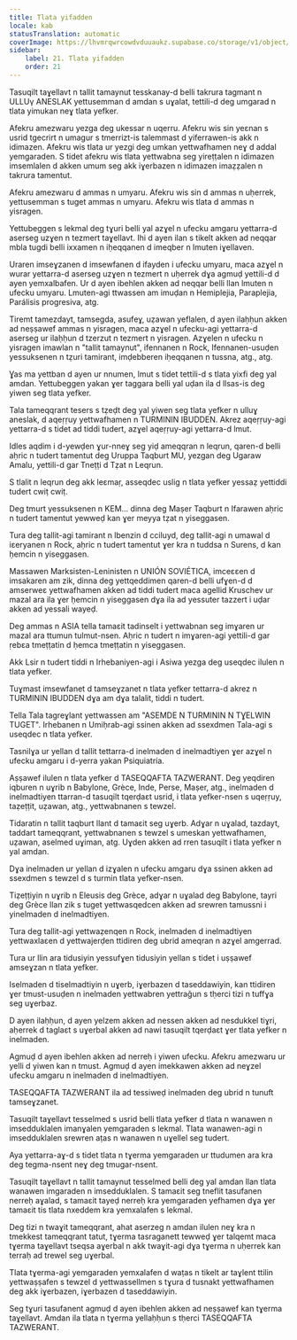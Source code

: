 ```yaml
---
title: Tlata yifadden
locale: kab
statusTranslation: automatic
coverImage: https://lhvmrqwrcowdvduuaukz.supabase.co/storage/v1/object/public/strapi-uploads/small_cover-educacion-fundamental.webp-2d51a7828a2b1309555be27f7e2a61a0.webp
sidebar:
    label: 21. Tlata yifadden
    order: 21
---
```

Tasuqilt taɣellavt n tallit tamaynut tesskanay-d belli takrura tagmant n ULLUγ ANESLAK yettusemman d amdan s uɣalat, tettili-d deg umgarad n tlata yimukan neɣ tlata yefker.

Afekru amezwaru yezga deg ukessar n uqerru. Afekru wis sin yeɛnan s usrid tgecrirt n umagur s tmerrizt-is talemmast d yiferrawen-is akk n idimazen. Afekru wis tlata ur yezgi deg umkan yettwafhamen neɣ d addal yemgaraden. S tidet afekru wis tlata yettwabna seg yireṭṭalen n idimazen imsemlalen d akken umum seg akk iɣerbazen n idimazen imaẓẓalen n takrura tamentut.

Afekru amezwaru d ammas n umyaru. Afekru wis sin d ammas n uḥerrek, yettusemman s tuget ammas n umyaru. Afekru wis tlata d ammas n yisragen.

Yettubeggen s lekmal deg tɣuri belli yal azɣel n ufecku amgaru yettarra-d aserseg uzɣen n tezmert taɣellavt. Ihi d ayen ilan s tikelt akken ad neqqar mbla tugdi belli ixxamen n iḥeqqanen d imeqber n lmuten iɣellaven.

Uraren imseɣzanen d imsewfanen d ifayden i ufecku umyaru, maca azɣel n wurar yettarra-d aserseg uzɣen n tezmert n uḥerrek dɣa agmuḍ yettili-d d ayen yemxalbafen. Ur d ayen ibehlen akken ad neqqar belli llan lmuten n ufecku umyaru. Lmuten-agi ttwassen am imuḍan n Hemiplejia, Paraplejia, Parálisis progresiva, atg.

Tiremt tamezdayt, tamsegda, asufeɣ, uẓawan yeflalen, d ayen ilaḥḥun akken ad neṣṣawef ammas n yisragen, maca azɣel n ufecku-agi yettarra-d aserseg ur ilaḥḥun d tzerzut n tezmert n yisragen. Azɣelen n ufecku n yisragen imawlan n "tallit tamaynut", ifennanen n Rock, Ifennanen-usuḍen yessuksenen n tẓuri tamirant, imḍebberen iḥeqqanen n tussna, atg., atg.

Ɣas ma yettban d ayen ur nnumen, lmut s tidet tettili-d s tlata yixfi deg yal amdan. Yettubeggen yakan ɣer taggara belli yal uḍan ila d llsas-is deg yiwen seg tlata yefker.

Tala tameqqrant tesers s tẓeḍt deg yal yiwen seg tlata yefker n ulluɣ aneslak, d aqeṛṛuy yettwafhamen n TURMININ IBUDDEN. Akrez aqeṛṛuy-agi yettarra-d s tidet ad tiddi tudert, azɣel aqeṛṛuy-agi yettarra-d lmut.

Idles aqdim i d-yewḍen ɣur-nneɣ seg yiḍ ameqqran n leqrun, qaren-d belli aḥric n tudert tamentut deg Uruppa Taqburt MU, yezgan deg Ugaraw Amalu, yettili-d gar Tneṭṭi d Tẓat n Leqrun.

S tlalit n leqrun deg akk leɛmaṛ, asseqdec uslig n tlata yefker yessaẓ yettiddi tudert cwiṭ cwiṭ.

Deg tmurt yessuksenen n KEM... dinna deg Maṣer Taqburt n Ifarawen aḥric n tudert tamentut yewweḍ kan ɣer meyya tẓat n yiseggasen.

Tura deg tallit-agi tamirant n lbenzin d cciluyd, deg tallit-agi n umawal d iɛeryanen n Rock, aḥric n tudert tamentut ɣer kra n tuddsa n Surens, d kan ḥemcin n yiseggasen.

Massawen Marksisten-Leninisten n UNIÓN SOVIÉTICA, imceɛɛen d imsakaren am zik, dinna deg yettqeddimen qaren-d belli ufɣen-d d amserweɛ yettwafhamen akken ad tiddi tudert maca agellid Kruschev ur mazal ara ila ɣer ḥemcin n yiseggasen dɣa ila ad yessuter tazzert i uḍar akken ad yessali wayeḍ.

Deg ammas n ASIA tella tamaɛit tadinselt i yettwabnan seg imɣaren ur mazal ara ttumun tulmut-nsen. Aḥric n tudert n imɣaren-agi yettili-d gar ṛebɛa tmeṭṭatin d ḥemca tmeṭṭatin n yiseggasen.

Akk Lsir n tudert tiddi n Irhebaniyen-agi i Asiwa yezga deg useqdec ilulen n tlata yefker.

Tuɣmast imsewfanet d tamseɣzanet n tlata yefker tettarra-d akrez n TURMININ IBUDDEN dɣa am dɣa talalit, tiddi n tudert.

Tella Tala tagreɣlant yettwassen am "ASEMDE N TURMININ N TƔELWIN TUGET". Irhebanen n Umiḥrab-agi ssinen akken ad ssexdmen Tala-agi s useqdec n tlata yefker.

Tasnilɣa ur yellan d tallit tettarra-d inelmaden d inelmadtiyen ɣer azɣel n ufecku amgaru i d-yerra yakan Psiquiatría.

Aṣṣawef ilulen n tlata yefker d TASEQQAFTA TAZWERANT. Deg yeqdiren iqburen n uɣrib n Babylone, Grèce, Inde, Perse, Maṣer, atg., inelmaden d inelmadtiyen ttarran-d tasuqilt tqerḍaɛt usrid, i tlata yefker-nsen s uqeṛṛuy, taẓeṭṭit, uẓawan, atg., yettwabnanen s tewzel.

Tidaratin n tallit taqburt llant d tamaɛit seg uɣerb. Adɣar n uɣalad, tazdayt, taddart tameqqrant, yettwabnanen s tewzel s umeskan yettwafhamen, uẓawan, aselmed uɣiman, atg. Uɣden akken ad rren tasuqilt i tlata yefker n yal amdan.

Dɣa inelmaden ur yellan d izɣalen n ufecku amgaru dɣa ssinen akken ad ssexdmen s tewzel d s turmin tlata yefker-nsen.

Tiẓeṭṭiyin n uɣrib n Eleusis deg Grèce, adɣar n uɣalad deg Babylone, tayri deg Grèce llan zik s tuget yettwasqedcen akken ad srewren tamussni i yinelmaden d inelmadtiyen.

Tura deg tallit-agi yettwaẓenqen n Rock, inelmaden d inelmadtiyen yettwaxlaɛen d yettwajerḍen ttidiren deg ubrid ameqran n azɣel amgerrad.

Tura ur llin ara tidusiyin yessufɣen tidusiyin yellan s tidet i uṣṣawef amseɣzan n tlata yefker.

Iselmaden d tiselmadtiyin n uɣerb, iɣerbazen d taseddawiyin, kan ttidiren ɣer tmust-usuḍen n inelmaden yettwabren yettraǧun s tḥerci tizi n tuffɣa seg uɣerbaz.

D ayen ilaḥḥun, d ayen yelzem akken ad nessen akken ad nesdukkel tiɣri, aḥerrek d taglaɛt s uɣerbal akken ad nawi tasuqilt tqerḍaɛt ɣer tlata yefker n inelmaden.

Agmuḍ d ayen ibehlen akken ad nerreḥ i yiwen ufecku. Afekru amezwaru ur yelli d yiwen kan n tmust. Agmuḍ d ayen imekkawen akken ad neɣzel ufecku amgaru n inelmaden d inelmadtiyen.

TASEQQAFTA TAZWERANT ila ad tessiweḍ inelmaden deg ubrid n tunuft tamseɣzanet.

Tasuqilt taɣellavt tesselmed s usrid belli tlata yefker d tlata n wanawen n imsedduklalen imanɣalen yemgaraden s lekmal. Tlata wanawen-agi n imsedduklalen srewren aṭas n wanawen n uɣellel seg tudert.

Aya yettarra-aɣ-d s tidet tlata n tɣerma yemgaraden ur ttudumen ara kra deg tegma-nsent neɣ deg tmugar-nsent.

Tasuqilt taɣellavt n tallit tamaynut tesselmed belli deg yal amdan llan tlata wanawen imgaraden n imsedduklalen. S tamaɛit seg tneflit tasufanen nerreḥ aɣalad, s tamaɛit tayeḍ nerreḥ kra yemgaraden yefhamen dɣa ɣer tamaɛit tis tlata nxeddem kra yemxalafen s lekmal.

Deg tizi n twaɣit tameqqrant, ahat aserzeg n amdan ilulen neɣ kra n tmekkest tameqqrant tatut, tɣerma tasraganett tewweḍ ɣer talqemt maca tɣerma taɣellavt tseqsa aɣerbal n akk twaɣit-agi dɣa tɣerma n uḥerrek kan terraḥ ad trewel seg uɣerbal.

Tlata tɣerma-agi yemgaraden yemxalafen d waṭas n tikelt ar taɣlent ttilin yettwaṣṣafen s tewzel d yettwassellmen s tɣura d tusnakt yettwafhamen deg akk iɣerbazen, iɣerbazen d taseddawiyin.

Seg tɣuri tasufanent agmuḍ d ayen ibehlen akken ad neṣṣawef kan tɣerma taɣellavt. Amdan ila tlata n tɣerma yellaḥḥun s tḥerci TASEQQAFTA TAZWERANT.


